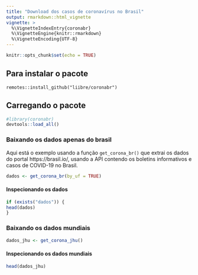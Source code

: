 ```yaml
---
title: "Download dos casos de coronavírus no Brasil"
output: rmarkdown::html_vignette
vignette: >
  %\VignetteIndexEntry{coronabr}
  %\VignetteEngine{knitr::rmarkdown}
  %\VignetteEncoding{UTF-8}
---
```


```r
knitr::opts_chunk$set(echo = TRUE)
```

## Para instalar o pacote

`remotes::install_github("liibre/coronabr")`

## Carregando o pacote

```r
#library(coronabr)
devtools::load_all()
```

### Baixando os dados apenas do brasil

Aqui está o exemplo usando a função `get_corona_br()` que extrai os dados do portal https://brasil.io/, usando a API contendo os boletins informativos e casos de COVID-19 no Brasil. 

```r
dados <- get_corona_br(by_uf = TRUE)
```

#### Inspecionando os dados

```r
if (exists("dados")) {
head(dados)
}
```

### Baixando os dados mundiais

```r
dados_jhu <- get_corona_jhu()
```

#### Inspecionando os dados mundiais

```r
head(dados_jhu)
```
